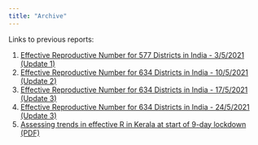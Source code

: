 ```yaml
---
title: "Archive"
---
```


Links to previous reports:

1. [Effective Reproductive Number for 577 Districts in India - 3/5/2021 (Update 1)](https://bit.ly/Rtv10305)
2. [Effective Reproductive Number for 634 Districts in India - 10/5/2021 (Update 2)](http://bit.ly/Rtv21005)
3. [Effective Reproductive Number for 634 Districts in India - 17/5/2021 (Update 3)](http://bit.ly/Rtv31705_r1)
4. [Effective Reproductive Number for 634 Districts in India - 24/5/2021 (Update 3)](http://bit.ly/Rtv42405)
5. [Assessing trends in effective R in Kerala at start of 9-day lockdown (PDF)](https://bit.ly/KLplotPDF0)